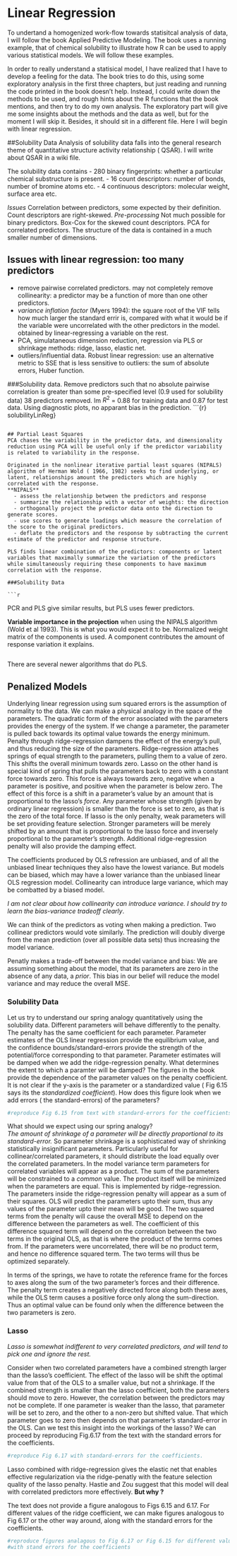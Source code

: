 Linear Regression
========================================================

To undertand a homogenized work-flow towards statisitcal analysis of data, I will follow the 
book Applied Predictive Modeling. The book uses a running example, that of chemical solubility to illustrate how R can be used to apply various statistical models. We will follow these examples.

In order to really understand a statisical model, I have realized that I have to develop a feeling for
the data. The book tries to do this, using some exploratory analysis in the first three chapters, but 
just reading and running the code printed in the book doesn't help. Instead, I could write down the methods to be used, and rough hints about the R functions that the book mentions, and then try to do my own analysis. The exploratory part will give me some insights about the methods and the data as well, but for the moment I will skip it. Besides, it should sit in a different file. Here I will begin with linear regression. 

##Solubility Data
Analysis of solubility data falls into the general research theme of quantitative structure activity
relationship ( QSAR). I will write about QSAR in a wiki file.

The solubility data contains
  - 280 binary fingerprints: whether a particular chemical substructure is present.
  - 16 count descriptors: number of bonds, number of bromine atoms etc.
  - 4 continuous descriptors: molecular weight, surface area etc.

*Issues* Correlation between predictors, some expected by their definition. Count descriptors are right-skewed. 
*Pre-processing* Not much possible for binary predictors. Box-Cox for the skewed count descriptors. PCA for correlated predictors. The structure of the data is contained in a much smaller number of dimensions. 

## Issues with linear regression: too many predictors
- remove pairwise correlated predictors. may not completely remove collinearity: a predictor may be a function of more than one other predictors.
- *variance inflation factor* (Myers 1994): the square root of the VIF tells how much larger the standard errir is, compared with what it would be if the variable were uncorrelated with the other predictors in the model. obtained by linear-regressing a variable on the rest. 
- PCA, simulataneous dimension reduction, regression via PLS or shrinkage methods: ridge, lasso, elastic net.
- outliers/influential data. Robust linear regression: use an alternative metric to SSE that is less sensitive to outliers: the sum of absolute errors, Huber function.  

###Solubility data.
Remove predictors such that no absolute pairwise correlation is greater than some pre-specified level (0.9 used for solubility data) 38 predictors removed. 
lm $R^2$ = 0.88 for training data and 0.87 for test data. Using diagnostic plots, no apparant bias in the prediction.
```{r} solubilityLinReg}

```

## Partial Least Squares
PCA chases the variability in the predictor data, and dimensionality reduction using PCA will be useful only if the predictor variability is related to variability in the response. 

Originated in the nonlinear iterative partial least squares (NIPALS) algorithm of Herman Wold ( 1966, 1982) seeks to find underlying, or latent, relationships amount the predictors which are highly correlated with the response.
**NIPALS**
  - assess the relationship between the predictors and response
  - summarize the relationship with a vector of weights: the direction
  - orthogonally project the predictor data onto the direction to generate scores. 
  - use scores to generate loadings which measure the correlation of the score to the original predictors.
  - deflate the predictors and the response by subtracting the current estimate of the predictor and response structure.
  
PLS finds linear combination of the predictors: components or latent variables that maximally summarize the variation of the predictors while simultaneously requiring these components to have maximum correlation with the response.

###Solubility Data

```r

```

PCR and PLS give similar results, but PLS uses fewer predictors.

**Variable importance in the projection** when using the NIPALS algorithm (Wold et al 1993). This is what you would expect it to  be. Normalized weight matrix of the components is used. A component contributes the amount of response variation it explains.
```r

```

There are several newer algorithms that do PLS. 

## Penalized Models
Underlying linear regression using sum squared errors is the assumption of normality to the data.
We can make a physical analogy in the space of the parameters. The quadratic form of the error 
associated with the parameters provides the energy of the system. If we change a parameter, the
parameter is pulled back towards its optimal value towards the energy minimum. Penalty through 
ridge-regression dampens the effect of the energy's pull, and thus reducing the size of the parameters.
Ridge-regression  attaches springs of equal strength to the parameters, pulling them to a value 
of zero. This shifts the overall minimum towards zero. Lasso on the other hand is special kind 
of spring that pulls the parameters back to zero with a constant force towards zero. This force 
is always towards zero, negative when a parameter is positive, and positive when the parameter is
below zero. The effect of this force is a shift in a parameter's value by an amount that is
proportional to the lasso's *force*. Any parameter whose strength (given by ordinary linear regression)
is smaller than the force is set to zero, as that is the zero of the total force. If lasso is the 
only penalty, weak parameters will be set providing feature selection. Stronger parameters will be
merely shifted by an amount that is proportional to the lasso force and inversely proportional to 
the parameter's strength. Additional ridge-regression penalty will also provide the damping effect.

The coefficients produced by OLS refression are unbiased, and of all the unbiased linear techniques
they also have the lowest variance. But models can be biased, which may have a lower variance than the 
unbiased linear OLS regression model. Collinearity can introduce large variance, which may be combatted
by a biased model. 

*I am not clear about how collinearity can introduce variance. I should try to learn the bias-variance tradeoff clearly*.

We can think of the predictors as voting when making a prediction. Two collinear predictors would 
vote similarly. The prediction will doubly diverge from the mean prediction (over all possible data sets) 
thus increasing the model variance. 

Penatly makes a trade-off between the model variance and bias: We are assuming something about the
model, that its parameters are zero in the absence of any data, a *prior*. This bias in our belief
will reduce the model variance and may reduce the overall MSE. 

### Solubility Data
Let us try to understand our spring analogy quantitatively using the solubility data. 
Different parameters will behave differently to the penalty. The penalty has the same coefficient for 
each parameter. Parameter estimates of the OLS linear regression provide the equilibrium value, 
and the confidence bounds/standard-errors provide the strength of the potential/force corresponding 
to that parameter. Parameter estimates will be damped when we add the ridge-regression penalty. What
determines the extent to which a paramter will be damped? The figures in the book provide the 
dependence of the parameter values on the penalty coefficient. It is not clear if the y-axis is the 
parameter or a standardized value ( Fig 6.15 says its the *standardized coefficient*). How does
this figure look when we add errors ( the standard-errors) of the parameters? 
```r
#reproduce Fig 6.15 from text with standard-errors for the coefficients.
```
What should we expect using our spring analogy?  
*The amount of shrinkage of a parameter will be directly proportional to its standard-error.*
So parameter shrinkage is a sophisticated way of shrinking statistically insignificant parameters.
Particularly useful for collinear/correlated parameters, it should distribute the load equally over 
the correlated parameters. In the model variance term parameters for correlated variables will 
appear as a product. The sum of the parameters will be constrained to a *common* value. The product 
itself will be minimized when the parameters are equal. This is implemented by ridge-regression. 
The parameters inside the ridge-regression penalty will appear as a sum of their squares. OLS will 
predict the parameters upto their sum, thus any values of the parameter upto their mean will be good.
The two squared terms from the penalty will cause the overall MSE to depend on the difference between
the parameters as well. The coefficient of this difference squared term will depend on the correlation
between the two terms in the original OLS, as that is where the product of the terms comes from. If
the parameters were uncorrelated, there will be no product term, and hence no difference squared term.
The two terms will thus be optimized separately.

In terms of the springs, we have to rotate the reference frame for the forces to axes along the sum of
the two parameter's forces and their difference. The penalty term creates a negatively directed force
along both these axes, while the OLS term causes a positive force only along the sum-direction. Thus
an optimal value can be found only when the difference between the two parameters is zero.

### Lasso

*Lasso is somewhat indifferent to very correlated predictors, and will tend to pick one and ignore the rest.* 

Consider when two correlated parameters have a combined strength larger than the lasso's coefficient.
The effect of the lasso will be shift the optimal value from that of the OLS to a smaller value, but
not a shrinkage. If the combined strength is smaller than the lasso coefficient, both the parameters
should move to zero. However, the correlation between the predictors may not be complete. If one
parameter is weaker than the lasso, that parameter will be set to zero, and the other to a non-zero
but shifted value. That which parameter goes to zero then depends on that parameter's standard-error in 
the OLS. Can we test this insight into the workings of the lasso? We can proceed by reproducing Fig.6.17
from the text with the standard errors for the coefficients.
```r
#reproduce Fig 6.17 with standard-errors for the coefficients.
```

Lasso combined with ridge-regression gives the elastic net that enables effective regularization via 
the ridge-penatly with the feature selection quality of the lasso penalty. Hastie and Zou suggest that
this model will deal with correlated predictors more effectively. **But why ?**

The text does not provide a figure analogous to Figs 6.15 and 6.17. For different values of the 
ridge coefficient, we can make figures analogous to Fig 6.17 or the other way around, along with 
the standard errors for the coefficients.
```r
#reproduce figures analagous to Fig 6.17 or Fig 6.15 for different values of the coefficients, 
#with stand errors for the coefficients
```


